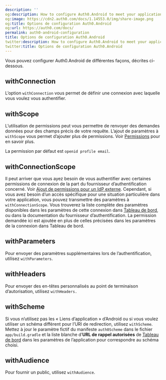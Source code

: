 ```yaml
---
description: ''
og:description: How to configure Auth0.Android to meet your application's needs
og:image: https://cdn2.auth0.com/docs/1.14553.0/img/share-image.png
og:title: Options de configuration Auth0.Android
og:url: https://auth0.com/docs/
permalink: auth0-android-configuration
title: Options de configuration Auth0.Android
twitter:description: How to configure Auth0.Android to meet your application's needs
twitter:title: Options de configuration Auth0.Android
---
```


Vous pouvez configurer Auth0.Android de différentes façons, décrites ci-dessous.



## withConnection

L’option `withConnection` vous permet de définir une connexion avec laquelle vous voulez vous authentifier.



## withScope

L’utilisation de permissions peut vous permettre de renvoyer des demandes données pour des champs précis de votre requête. L’ajout de paramètres à `withScope` vous permet d’ajouter plus de permissions. Voir [Permissions](/apis/scopes) pour en savoir plus.



La permission par défaut est `openid profile email`.

## withConnectionScope

Il peut arriver que vous ayez besoin de vous authentifier avec certaines permissions de connexion de la part du fournisseur d’authentification concerné. Voir [Ajout de permissions pour un IdP externe](/connections/adding-scopes-for-an-external-idp). Cependant, si vous avez besoin d’un accès spécifique pour une situation particulière dans votre application, vous pouvez transmettre des paramètres à `withConnectionScope`. Vous trouverez la liste complète des paramètres disponibles dans les paramètres de cette connexion dans [Tableau de bord](%24%7Bmanage_url%7D), ou dans la documentation du fournisseur d’authentification. La permission demandée ici est ajoutée en plus de celles précisées dans les paramètres de la connexion dans Tableau de bord.



## withParameters

Pour envoyer des paramètres supplémentaires lors de l’authentification, utilisez `withParameters`.



## withHeaders

Pour envoyer des en-têtes personnalisés au point de terminaison d’autorisation, utilisez `withHeaders.`



## withScheme

Si vous n’utilisez pas les « Liens d’application » d’Android ou si vous voulez utiliser un schéma différent pour l’URI de redirection, utilisez `withScheme`. Mettez à jour le paramètre fictif du manifeste `auth0Scheme` dans le fichier `app/build.gradle` et la liste blanche d’**URL de rappel autorisées** de [Tableau de bord](%24%7Bmanage_url%7D) dans les paramètres de l’application pour correspondre au schéma choisi.





## withAudience

Pour fournir un public, utilisez `withAudience`.